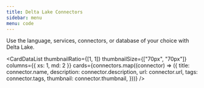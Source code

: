 ```yaml
---
title: Delta Lake Connectors
sidebar: menu
menu: code
---
```



Use the language, services, connectors, or database of your choice with Delta Lake.

<CardDataList
  thumbnailRatio={[1, 1]}
  thumbnailSize={["70px", "70px"]}
  columns={{ xs: 1, md: 2 }}
  cards={connectors.map((connector) => ({
    title: connector.name,
    description: connector.description,
    url: connector.url,
    tags: connector.tags,
    thumbnail: connector.thumbnail,
  }))}
/>
